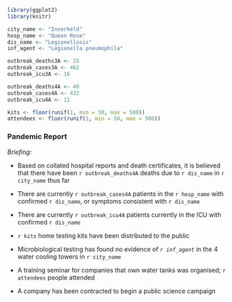 ```r

library(ggplot2)
library(knitr)

city_name <- "Inverkeld"
hosp_name <- "Queen Rose"
dis_name <- "Legionellosis"
inf_agent <- "Legionella pneumophila"

outbreak_deaths3A <- 25
outbreak_cases3A <- 462
outbreak_icu3A <- 16

outbreak_deaths4A <- 40
outbreak_cases4A <- 432
outbreak_icu4A <- 11

kits <- floor(runif(1, min = 50, max = 500))
attendees <- floor(runif(1, min = 50, max = 500))
```

### Pandemic Report {.unnumbered}

*Briefing:*

* Based on collated hospital reports and death certificates, it is believed that there have been `r outbreak_deaths4A` deaths due to `r dis_name` in `r city_name` thus far

* There are currently `r outbreak_cases4A` patients in the `r hosp_name` with confirmed `r dis_name`, or symptoms consistent with `r dis_name`

* There are currently `r outbreak_icu4A`  patients currently in the ICU with confirmed `r dis_name`

* `r kits` home testing kits have been distributed to the public 

* Microbiological testing has found no evidence of *`r inf_agent`* in the 4 water cooling towers in `r city_name`

* A training seminar for companies that own water tanks was organised; `r attendees` people attended

* A company has been contracted to begin a public science campaign

